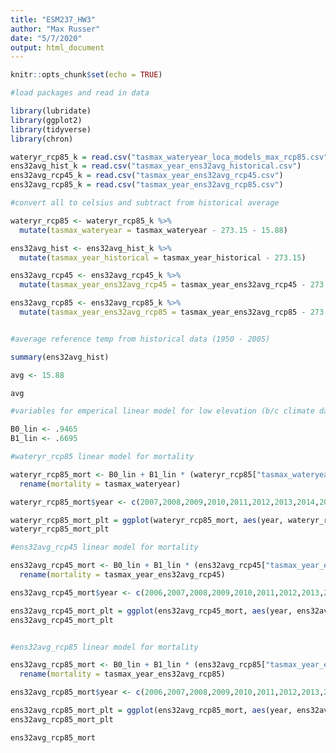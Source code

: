 ```yaml
---
title: "ESM237_HW3"
author: "Max Russer"
date: "5/7/2020"
output: html_document
---
```


```r
knitr::opts_chunk$set(echo = TRUE)
```

```r
#load packages and read in data

library(lubridate)
library(ggplot2)
library(tidyverse)
library(chron)

wateryr_rcp85_k = read.csv("tasmax_wateryear_loca_models_max_rcp85.csv")
ens32avg_hist_k = read.csv("tasmax_year_ens32avg_historical.csv")
ens32avg_rcp45_k = read.csv("tasmax_year_ens32avg_rcp45.csv")
ens32avg_rcp85_k = read.csv("tasmax_year_ens32avg_rcp85.csv")

```

```r
#convert all to celsius and subtract from historical average 

wateryr_rcp85 <- wateryr_rcp85_k %>%
  mutate(tasmax_wateryear = tasmax_wateryear - 273.15 - 15.88) 

ens32avg_hist <- ens32avg_hist_k %>%
  mutate(tasmax_year_historical = tasmax_year_historical - 273.15)

ens32avg_rcp45 <- ens32avg_rcp45_k %>%
  mutate(tasmax_year_ens32avg_rcp45 = tasmax_year_ens32avg_rcp45 - 273.15 - 15.88)

ens32avg_rcp85 <- ens32avg_rcp85_k %>%
  mutate(tasmax_year_ens32avg_rcp85 = tasmax_year_ens32avg_rcp85 - 273.15 - 15.88)



```

```r
#average reference temp from historical data (1950 - 2005)

summary(ens32avg_hist)

avg <- 15.88

avg

```

```r
#variables for emperical linear model for low elevation (b/c climate data is not estimated for high elevations"

B0_lin <- .9465
B1_lin <- .6695

#wateryr_rcp85 linear model for mortality

wateryr_rcp85_mort <- B0_lin + B1_lin * (wateryr_rcp85["tasmax_wateryear"]) %>%
  rename(mortality = tasmax_wateryear)

wateryr_rcp85_mort$year <- c(2007,2008,2009,2010,2011,2012,2013,2014,2015,2016,2017,2018,2019,2020,2021,2022,2023,2024,2025,2026,2027,2028,2029,2030,2031,2032,2033,2034,2035,2036,2037,2038,2039,2040,2041,2042,2043,2044,2045,2046,2047,2048,2049,2050,2051,2052,2053,2054,2055,2056,2057,2058,2059,2060,2061,2062,2063,2064,2065,2066,2067,2068,2069,2070,2071,2072,2073,2074,2075,2076,2077,2078,2079,2080,2081,2082,2083,2084,2085,2086,2087,2088,2089,2090,2091,2092,2093,2094,2095,2096,2097,2098,2099)

wateryr_rcp85_mort_plt = ggplot(wateryr_rcp85_mort, aes(year, wateryr_rcp85_mort$mortality))+geom_line()+ labs(y="Change in Relative Tree Mortality", x="Year") + theme_classic() + stat_smooth(method = "lm", col = "blue")
wateryr_rcp85_mort_plt

#ens32avg_rcp45 linear model for mortality 

ens32avg_rcp45_mort <- B0_lin + B1_lin * (ens32avg_rcp45["tasmax_year_ens32avg_rcp45"]) %>%
  rename(mortality = tasmax_year_ens32avg_rcp45)

ens32avg_rcp45_mort$year <- c(2006,2007,2008,2009,2010,2011,2012,2013,2014,2015,2016,2017,2018,2019,2020,2021,2022,2023,2024,2025,2026,2027,2028,2029,2030,2031,2032,2033,2034,2035,2036,2037,2038,2039,2040,2041,2042,2043,2044,2045,2046,2047,2048,2049,2050,2051,2052,2053,2054,2055,2056,2057,2058,2059,2060,2061,2062,2063,2064,2065,2066,2067,2068,2069,2070,2071,2072,2073,2074,2075,2076,2077,2078,2079,2080,2081,2082,2083,2084,2085,2086,2087,2088,2089,2090,2091,2092,2093,2094,2095,2096,2097,2098,2099)

ens32avg_rcp45_mort_plt = ggplot(ens32avg_rcp45_mort, aes(year, ens32avg_rcp45_mort$mortality))+geom_line()+ labs(y="Change in Relative Tree Mortality", x="Year") + theme_classic() + stat_smooth(method = "lm", col = "green")
ens32avg_rcp45_mort_plt


#ens32avg_rcp85 linear model for mortality

ens32avg_rcp85_mort <- B0_lin + B1_lin * (ens32avg_rcp85["tasmax_year_ens32avg_rcp85"]) %>%
  rename(mortality = tasmax_year_ens32avg_rcp85)

ens32avg_rcp85_mort$year <- c(2006,2007,2008,2009,2010,2011,2012,2013,2014,2015,2016,2017,2018,2019,2020,2021,2022,2023,2024,2025,2026,2027,2028,2029,2030,2031,2032,2033,2034,2035,2036,2037,2038,2039,2040,2041,2042,2043,2044,2045,2046,2047,2048,2049,2050,2051,2052,2053,2054,2055,2056,2057,2058,2059,2060,2061,2062,2063,2064,2065,2066,2067,2068,2069,2070,2071,2072,2073,2074,2075,2076,2077,2078,2079,2080,2081,2082,2083,2084,2085,2086,2087,2088,2089,2090,2091,2092,2093,2094,2095,2096,2097,2098,2099)

ens32avg_rcp85_mort_plt = ggplot(ens32avg_rcp85_mort, aes(year, ens32avg_rcp85_mort$mortality))+geom_line()+ labs(y="Change in Relative Tree Mortality", x="Year") + theme_classic() + stat_smooth(method = "lm", col = "red")
ens32avg_rcp85_mort_plt

ens32avg_rcp85_mort


```


